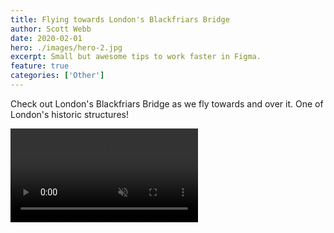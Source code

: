 ```yaml
---
title: Flying towards London's Blackfriars Bridge
author: Scott Webb
date: 2020-02-01
hero: ./images/hero-2.jpg
excerpt: Small but awesome tips to work faster in Figma.
feature: true
categories: ['Other']
---
```


<div class="Grid Col2">
<p>

  Check out London's Blackfriars Bridge as we fly towards and over it. One of London's historic structures!
  
</p>

<div class="video">
  <video autoplay loop muted playsinline src="https://video.twimg.com/ext_tw_video/1324213698467168261/pu/vid/1280x720/8-xnk_zf8zTGeoWs.mp4"></video>
</div>
</div>